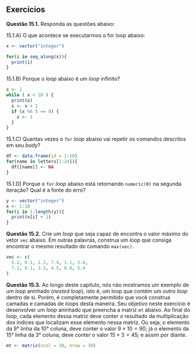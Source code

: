 





## Exercícios {.unnumbered}


**Questão 15.1.** Responda as questões abaixo:

15.1.A) O que acontece se executarmos o for loop abaixo:

```{r}
x <- vector("integer")

for(i in seq_along(x)){
  print(i)
}
```


15.1.B) Porque o *loop* abaixo é um *loop* infinito?

```{r, eval = FALSE}
x <- 1
while ( x < 10 ) {
  print(x)
  x <- x + 1
  if (x %% 5 == 0) {
    x <- 1
  }
}
```


15.1.C) Quantas vezes o `for` *loop* abaixo vai repetir os comandos descritos em seu *body*?

```{r}
df <- data.frame(id = 1:10)
for(name in letters[1:24]){
  df[[name]] <- NA
}
```

15.1.D) Porque o `for` *loop* abaixo está retornando `numeric(0)` na segunda iteração? Qual é a fonte do erro?

```{r}
y <- vector("integer")
x <- 1:10
for(i in 1:length(y)){
  print(x[i] + 1)
}
```



**Questão 15.2.** Crie um *loop* que seja capaz de encontra o valor máximo do vetor `vec` abaixo. Em outras palavras, construa um *loop* que consiga encontrar o mesmo resultado do comando `max(vec)`.

```{r}
vec <- c(
  5.2, 6.1, 2.3, 7.4, 1.1, 3.6,
  7.2, 8.1, 3.3, 4.5, 0.8, 5.4
)
```




**Questão 15.3.** Ao longo deste capítulo, nós não mostramos um exemplo de um *loop* aninhado (*nested loop*), isto é, um loop que contém um outro *loop* dentro de si. Porém, é completamente permitido que você construa camadas e camadas de *loops* desta maneira. Seu objetivo neste exercício é desenvolver um *loop* aninhado que preencha a matriz `mt` abaixo. Ao final do *loop*, cada elemento dessa matriz deve conter o resultado da multiplicação dos índices que localizam esse elemento nessa matriz. Ou seja, o elemento da 9° linha da 10° coluna, deve conter o valor $9 \times 10 = 90$; já o elemento da 15° linha da 3° coluna, deve conter o valor $15 \times 3 = 45$; e assim por diante.

```{r}
mt <- matrix(ncol = 30, nrow = 30)
```


<!-- **Questão 13.4.** Seu objetivo é encontrar a raiz quadrada de 25, utilizando o método da bisecção (ou *bisection search* como é mais conhecido). -->


<!-- ```{r} -->
<!-- x = 25 -->
<!-- epsilon = 0.01 -->
<!-- numGuesses = 0 -->
<!-- low = 0.0 -->
<!-- high = max(1.0, x) -->
<!-- ans = (high + low)/2.0 -->
<!-- while abs(ans**2 - x) >= epsilon: -->
<!--  numGuesses += 1 -->
<!--  if ans**2 < x: -->
<!--  low = ans -->
<!--  else: -->
<!--  high = ans -->
<!--  ans = (high + low)/2.0 -->
<!-- print('numGuesses =', numGuesses) -->
<!-- print(ans, 'is close to square root of', x) -->
<!-- ``` -->



<!-- ```{r} -->
<!-- x <- 25 -->
<!-- epsilon <- 0.01 -->
<!-- numGuesses <- 0 -->
<!-- low <- 0.0 -->
<!-- high <- max(1.0, x) -->
<!-- ans <- (high + low)/2.0 -->
<!-- while ( abs(ans ^ 2 - x) >= epsilon ) { -->
<!--   numGuesses <- numGuesses + 1 -->
<!--   if (ans ^ 2 < x) { -->
<!--     low = ans  -->
<!--   } -->
<!--   else { -->
<!--     high <- ans -->
<!--   } -->
<!--   ans <- (high + low)/2.0 -->
<!-- } -->
<!-- cat('numGuesses =', numGuesses, "\n") -->
<!-- cat(ans, 'is close to square root of', x) -->
<!-- ``` -->

